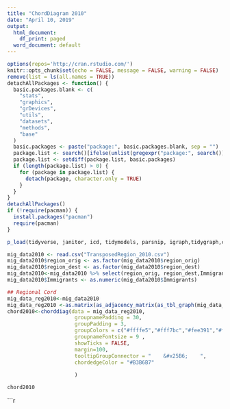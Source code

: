 ```yaml
---
title: "ChordDiagram 2010"
date: "April 10, 2019"
output:
  html_document:
    df_print: paged
  word_document: default
---
```


```r
options(repos='http://cran.rstudio.com/')
knitr::opts_chunk$set(echo = FALSE, message = FALSE, warning = FALSE)
remove(list = ls(all.names = TRUE))
detachAllPackages <- function() {
  basic.packages.blank <- c(
    "stats",
    "graphics",
    "grDevices",
    "utils",
    "datasets",
    "methods",
    "base"
  )
  basic.packages <- paste("package:", basic.packages.blank, sep = "")
  package.list <- search()[ifelse(unlist(gregexpr("package:", search())) == 1, TRUE, FALSE)]
  package.list <- setdiff(package.list, basic.packages)
  if (length(package.list) > 0) {
    for (package in package.list) {
      detach(package, character.only = TRUE)
    }
  }
}
detachAllPackages()
if (!require(pacman)) {
  install.packages("pacman")
  require(pacman)
}

p_load(tidyverse, janitor, icd, tidymodels, parsnip, igraph,tidygraph,circlize,chorddiag)
```


```r
mig_data2010 <- read.csv("TransposedRegion_2010.csv")
mig_data2010$region_orig <- as.factor(mig_data2010$region_orig)
mig_data2010$region_dest <- as.factor(mig_data2010$region_dest)
mig_data2010<-mig_data2010 %>% select(region_orig, region_dest,Immigrants )
mig_data2010$Immigrants <- as.numeric(mig_data2010$Immigrants)
```

```r

## Regional Cord
mig_data_reg2010<-mig_data2010
mig_data_reg2010 <-as.matrix(as_adjacency_matrix(as_tbl_graph(mig_data_reg2010), attr ="Immigrants"))
chord2010<-chorddiag(data = mig_data_reg2010,
                      groupnamePadding = 30,
                      groupPadding = 3,
                      groupColors = c("#ffffe5","#fff7bc","#fee391","#fec44f","#fe9929","#ec7014","#cc4c02","#8c2d04"),
                      groupnameFontsize = 9 ,
                      showTicks = FALSE,
                      margin=100,
                      tooltipGroupConnector = "    &#x25B6;    ",
                      chordedgeColor = "#B3B6B7"
                      
                      )

chord2010
```

```r